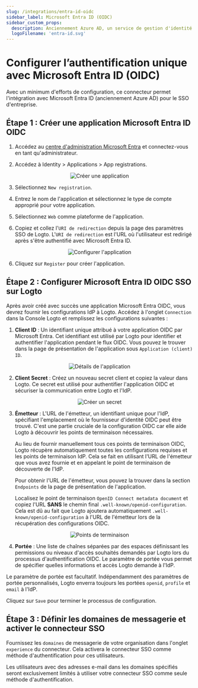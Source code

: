 ```yaml
---
slug: /integrations/entra-id-oidc
sidebar_label: Microsoft Entra ID (OIDC)
sidebar_custom_props:
  description: Anciennement Azure AD, un service de gestion d'identité basé sur le cloud complet.
  logoFilename: 'entra-id.svg'
---
```




# Configurer l’authentification unique avec Microsoft Entra ID (OIDC)

Avec un minimum d'efforts de configuration, ce connecteur permet l'intégration avec Microsoft Entra ID (anciennement Azure AD) pour le SSO d'entreprise.

<GuideTip />

## Étape 1 : Créer une application Microsoft Entra ID OIDC

1. Accédez au [centre d'administration Microsoft Entra](https://entra.microsoft.com/) et connectez-vous en tant qu'administrateur.

2. Accédez à Identity > Applications > App registrations.

<center>
  <img src={createApplication} alt="Créer une application" />
</center>

3. Sélectionnez `New registration`.

4. Entrez le nom de l'application et sélectionnez le type de compte approprié pour votre application.

5. Sélectionnez `Web` comme plateforme de l'application.

6. Copiez et collez l'`URI de redirection` depuis la page des paramètres SSO de Logto. L'`URI de redirection` est l'URL où l'utilisateur est redirigé après s'être authentifié avec Microsoft Entra ID.

<center>
  <img src={configApplication} alt="Configurer l'application" />
</center>

6. Cliquez sur `Register` pour créer l'application.

## Étape 2 : Configurer Microsoft Entra ID OIDC SSO sur Logto

Après avoir créé avec succès une application Microsoft Entra OIDC, vous devrez fournir les configurations IdP à Logto. Accédez à l'onglet `Connection` dans la Console Logto et remplissez les configurations suivantes :

1. **Client ID** : Un identifiant unique attribué à votre application OIDC par Microsoft Entra. Cet identifiant est utilisé par Logto pour identifier et authentifier l'application pendant le flux OIDC. Vous pouvez le trouver dans la page de présentation de l'application sous `Application (client) ID`.

<center>
  <img src={applicationDetails} alt="Détails de l'application" />
</center>

2. **Client Secret** : Créez un nouveau secret client et copiez la valeur dans Logto. Ce secret est utilisé pour authentifier l'application OIDC et sécuriser la communication entre Logto et l'IdP.

<center>
  <img src={createSecret} alt="Créer un secret" />
</center>

3. **Émetteur** : L'URL de l'émetteur, un identifiant unique pour l'IdP, spécifiant l'emplacement où le fournisseur d'identité OIDC peut être trouvé. C'est une partie cruciale de la configuration OIDC car elle aide Logto à découvrir les points de terminaison nécessaires.

   Au lieu de fournir manuellement tous ces points de terminaison OIDC, Logto récupère automatiquement toutes les configurations requises et les points de terminaison IdP. Cela se fait en utilisant l'URL de l'émetteur que vous avez fournie et en appelant le point de terminaison de découverte de l'IdP.

   Pour obtenir l'URL de l'émetteur, vous pouvez la trouver dans la section `Endpoints` de la page de présentation de l'application.

   Localisez le point de terminaison `OpenID Connect metadata document` et copiez l'URL **SANS** le chemin final `.well-known/openid-configuration`. Cela est dû au fait que Logto ajoutera automatiquement `.well-known/openid-configuration` à l'URL de l'émetteur lors de la récupération des configurations OIDC.

<center>
  <img src={endpoints} alt="Points de terminaison" />
</center>

4. **Portée** : Une liste de chaînes séparées par des espaces définissant les permissions ou niveaux d'accès souhaités demandés par Logto lors du processus d'authentification OIDC. Le paramètre de portée vous permet de spécifier quelles informations et accès Logto demande à l'IdP.

Le paramètre de portée est facultatif. Indépendamment des paramètres de portée personnalisés, Logto enverra toujours les portées `openid`, `profile` et `email` à l'IdP.

Cliquez sur `Save` pour terminer le processus de configuration.

## Étape 3 : Définir les domaines de messagerie et activer le connecteur SSO

Fournissez les `domaines` de messagerie de votre organisation dans l'onglet `experience` du connecteur. Cela activera le connecteur SSO comme méthode d'authentification pour ces utilisateurs.

Les utilisateurs avec des adresses e-mail dans les domaines spécifiés seront exclusivement limités à utiliser votre connecteur SSO comme seule méthode d'authentification.
